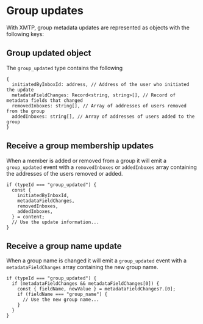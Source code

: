 # Group updates

With XMTP, group metadata updates are represented as objects with the following keys:

## Group updated object

The `group_updated` type contains the following

```tsx
{
  initiatedByInboxId: address, // Address of the user who initiated the update
  metadataFieldChanges: Record<string, string>[], // Record of metadata fields that changed
  removedInboxes: string[], // Array of addresses of users removed from the group
  addedInboxes: string[], // Array of addresses of users added to the group
}
```

## Receive a group membership updates

When a member is added or removed from a group it will emit a `group_updated` event with a `removedInboxes` or `addedInboxes` array containing the addresses of the users removed or added.

```tsx
if (typeId === "group_updated") {
  const {
    initiatedByInboxId,
    metadataFieldChanges,
    removedInboxes,
    addedInboxes,
  } = content;
  // Use the update information...
}
```

## Receive a group name update

When a group name is changed it will emit a `group_updated` event with a `metadataFieldChanges` array containing the new group name.

```tsx
if (typeId === "group_updated") {
  if (metadataFieldChanges && metadataFieldChanges[0]) {
    const { fieldName, newValue } = metadataFieldChanges?.[0];
    if (fieldName === "group_name") {
      // Use the new group name...
    }
  }
}
```
